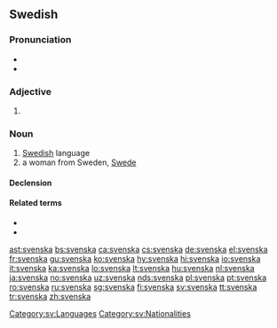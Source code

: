 ==Swedish==

===Pronunciation===
* {{IPA|/svɛnska/|lang=sv}}
* {{audio|Sv-svenska.ogg|audio|lang=sv}}

===Adjective===
{{head|sv|adjective form}}

# {{sv-adj-form-abs-def+pl|svensk}}

===Noun===
{{sv-noun|c}}

# [[Swedish]] language
# a woman from Sweden, [[Swede]]

====Declension====
{{sv-noun-unc-irreg-c|definitions=1}}
{{sv-infl-noun-c-or|svensk|definitions=2}}

====Related terms====
* {{l|sv|fornsvenska}}
* {{l|sv|finlandssvenska}}

[[Category:sv:Languages]]
[[Category:sv:Nationalities]]

[[ast:svenska]]
[[bs:svenska]]
[[ca:svenska]]
[[cs:svenska]]
[[de:svenska]]
[[el:svenska]]
[[fr:svenska]]
[[gu:svenska]]
[[ko:svenska]]
[[hy:svenska]]
[[hi:svenska]]
[[io:svenska]]
[[it:svenska]]
[[ka:svenska]]
[[lo:svenska]]
[[lt:svenska]]
[[hu:svenska]]
[[nl:svenska]]
[[ja:svenska]]
[[no:svenska]]
[[uz:svenska]]
[[nds:svenska]]
[[pl:svenska]]
[[pt:svenska]]
[[ro:svenska]]
[[ru:svenska]]
[[sg:svenska]]
[[fi:svenska]]
[[sv:svenska]]
[[tt:svenska]]
[[tr:svenska]]
[[zh:svenska]]